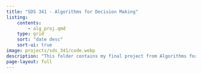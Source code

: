 ```yaml
---
title: "SDS 341 - Algorithms for Decision Making"
listing:
    contents: 
        - alg_proj.qmd
    type: grid
    sort: "date desc"
    sort-ui: true
image: projects/sds_341/code.webp
description: "This folder contains my final project from Algorithms for Decision Making."
page-layout: full
---
```


